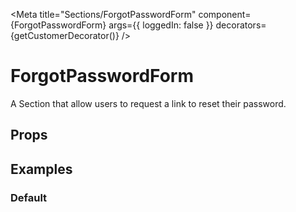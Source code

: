 


<Meta
  title="Sections/ForgotPasswordForm"
  component={ForgotPasswordForm}
  args={{ loggedIn: false }}
  decorators={getCustomerDecorator()}
/>

# ForgotPasswordForm

A Section that allow users to request a link to reset their password.

## Props

<ArgsTable of={ForgotPasswordForm} />

## Examples

### Default

<Preview>
  <Story name="Default">
    <ForgotPasswordForm />
  </Story>
</Preview>
